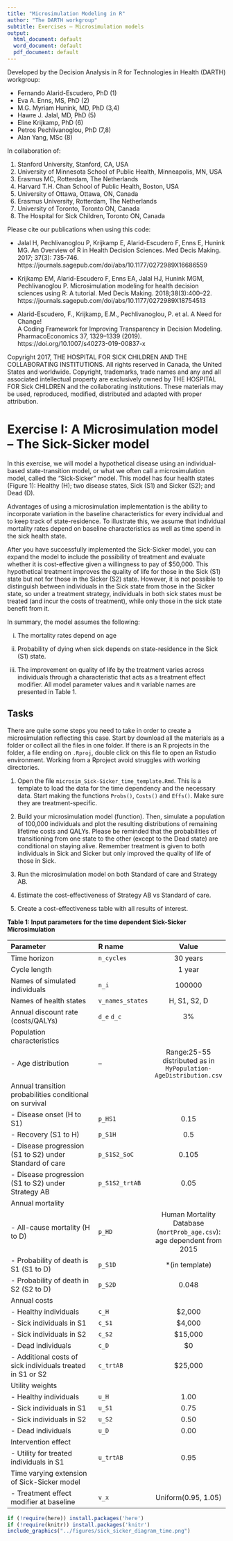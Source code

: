 ```yaml
---
title: "Microsimulation Modeling in R"
author: "The DARTH workgroup"
subtitle: Exercises – Microsimulation models 
output:
  html_document: default
  word_document: default
  pdf_document: default
---
```


Developed by the Decision Analysis in R for Technologies in Health (DARTH) workgroup:

- Fernando Alarid-Escudero, PhD (1)
- Eva A. Enns, MS, PhD (2)
- M.G. Myriam Hunink, MD, PhD (3,4)
- Hawre J. Jalal, MD, PhD (5)
- Eline Krijkamp, PhD (6)
- Petros Pechlivanoglou, PhD (7,8)
- Alan Yang, MSc (8)

In collaboration of: 		

1. Stanford University, Stanford, CA, USA
2. University of Minnesota School of Public Health, Minneapolis, MN, USA
3. Erasmus MC, Rotterdam, The Netherlands
4. Harvard T.H. Chan School of Public Health, Boston, USA
5. University of Ottawa, Ottawa, ON, Canada
6. Erasmus University, Rotterdam, The Netherlands
7. University of Toronto, Toronto ON, Canada
8. The Hospital for Sick Children, Toronto ON, Canada


Please cite our publications when using this code:
 
- Jalal H, Pechlivanoglou P, Krijkamp E, Alarid-Escudero F, Enns E, Hunink MG. 
An Overview of R in Health Decision Sciences. Med Decis Making. 2017; 37(3): 735-746. 
https://journals.sagepub.com/doi/abs/10.1177/0272989X16686559
 
 
- Krijkamp EM, Alarid-Escudero F, Enns EA, Jalal HJ, Hunink MGM, Pechlivanoglou P. 
Microsimulation modeling for health decision sciences using R: A tutorial. 
Med Decis Making. 2018;38(3):400–22. 
https://journals.sagepub.com/doi/abs/10.1177/0272989X18754513
 
- Alarid-Escudero, F., Krijkamp, E.M., Pechlivanoglou, P. et al. A Need for Change!  
A Coding Framework for Improving Transparency in Decision Modeling. 
PharmacoEconomics 37, 1329–1339 (2019). https://doi.org/10.1007/s40273-019-00837-x 


Copyright 2017, THE HOSPITAL FOR SICK CHILDREN AND THE COLLABORATING INSTITUTIONS. 
All rights reserved in Canada, the United States and worldwide. Copyright, 
trademarks, trade names and any and all associated intellectual property are 
exclusively owned by THE HOSPITAL FOR Sick CHILDREN and the collaborating 
institutions. These materials may be used, reproduced, modified, distributed 
and adapted with proper attribution.


# Exercise I: A Microsimulation model – The Sick-Sicker model

In this exercise, we will model a hypothetical disease using an individual-based state-transition model, or what we often call a microsimulation model, called the "Sick-Sicker" model. This model has four health states (Figure 1): Healthy (H); two disease states, Sick (S1) and Sicker (S2); and Dead (D). 

Advantages of using a microsimulation implementation is the ability to incorporate variation in the baseline characteristics for every individual and to keep track of state-residence. To illustrate this, we assume that individual mortality rates depend on baseline characteristics as well as time spend in the sick health state. 

After you have successfully implemented the Sick-Sicker model, you can expand the model to include the possibility of treatment and evaluate whether it is cost-effective given a willingness to pay of $50,000. This hypothetical treatment improves the quality of life for those in the Sick (S1) state but not for those in the Sicker (S2) state. However, it is not possible to distinguish between individuals in the Sick state from those in the Sicker state, so under a treatment strategy, individuals in both sick states must be treated (and incur the costs of treatment), while only those in the sick state benefit from it. 

In summary, the model assumes the following:

i)	The mortality rates depend on age

ii) Probability of dying when sick depends on state-residence in the Sick (S1) state.

iii) The improvement on quality of life by the treatment varies across individuals through a characteristic that acts as a treatment effect modifier. 
All model parameter values and `R` variable names are presented in Table 1.

## Tasks

There are quite some steps you need to take in order to create a microsimulation reflecting this case. Start by download all the materials as a folder or collect all the files in one folder. If there is an R projects in the folder, a file ending on `.Rproj`, double click on this file to open an Rstudio environment. Working from a Rproject avoid struggles with working directories. 

1. Open the file `microsim_Sick-Sicker_time_template.Rmd`. This is a template to load the data for the time dependency and the necessary data. Start making the functions `Probs()`, `Costs()` and `Effs()`. Make sure they are treatment-specific.

2. Build your microsimulation model (function). Then, simulate a population of 100,000 individuals and plot the resulting distributions of remaining lifetime costs and QALYs. Please be reminded that the probabilities of transitioning from one state to the other (except to the Dead state) are conditional on staying alive. Remember treatment is given to both individuals in Sick and Sicker but only improved the quality of life of those in Sick. 

4. Run the microsimulation model on both Standard of care and Strategy AB.

5.	Estimate the cost-effectiveness of Strategy AB vs Standard of care.

6.	Create a cost-effectiveness table with all results of interest.

\newpage

**Table 1: Input parameters for the time dependent Sick-Sicker Microsimulation **

|           **Parameter**            |  **R name** |   **Value**   |
|:-----------------------------------|:------------|:-------------:|
| Time horizon                       | `n_cycles`  | 30 years      |
| Cycle length                       |             | 1 year        |
| Names of simulated individuals     | `n_i`       | 100000          |
| Names of health states             | `v_names_states`       | H, S1, S2, D  |
| Annual discount rate (costs/QALYs) | `d_e` `d_c` | 3%            |
| Population characteristics         |             |               |
| - Age distribution                  |  --         | Range:25-55 distributed as in `MyPopulation-AgeDistribution.csv`|
| Annual transition probabilities conditional on survival   |             |               |
| - Disease onset (H to S1)          | `p_HS1`     |  0.15         |
| - Recovery (S1 to H)               | `p_S1H`     |  0.5          |
| - Disease progression (S1 to S2) under Standard of care   | `p_S1S2_SoC`    |  0.105        |
| - Disease progression (S1 to S2) under Strategy AB   | `p_S1S2_trtAB`    |  0.05        |
| Annual mortality                   |             |               |
| - All-cause mortality (H to D)     | `p_HD`      | Human Mortality Database (`mortProb_age.csv`): age dependent from 2015|
| - Probability of death is S1 (S1 to D) | `p_S1D` |  *(in template)       |
| - Probability of death in S2 (S2 to D) | `p_S2D` |  0.048        |
| Annual costs                       |             |               |
| - Healthy individuals              | `c_H`       |  $2,000       |
| - Sick individuals in S1           | `c_S1`      |  $4,000       |
| - Sick individuals in S2           | `c_S2`      |  $15,000      |
| - Dead individuals                 | `c_D`       |  $0           |
| - Additional costs of sick individuals treated in S1 or S2       | `c_trtAB` | $25,000 |
| Utility weights                    |             |               |
| - Healthy individuals              | `u_H`       |  1.00         |
| - Sick individuals in S1           | `u_S1`      |  0.75         |
| - Sick individuals in S2           | `u_S2`      |  0.50         |
| - Dead individuals                 | `u_D`       |  0.00         |
| Intervention effect                |             |               |
| - Utility for treated individuals in S1 | `u_trtAB` |  0.95        |
| Time varying extension of Sick-Sicker model |     |              |
| - Treatment effect modifier at baseline     | `v_x` | Uniform(0.95, 1.05) |


```r
if (!require(here)) install.packages('here')
if (!require(knitr)) install.packages('knitr')
include_graphics("../figures/sick_sicker_diagram_time.png")
```
